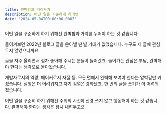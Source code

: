 ```yaml
---
title: 완벽함과 거리두기
description: 어떤 일을 꾸준하게 하려면
date: '2024-05-04T00:00:00.000Z'
---
```


어떤 일을 꾸준하게 하기 위해선 완벽함과 거리를 두어야 하는 것 같습니다.

돌이켜보면 2022년 블로그 글을 쏟아낼 땐 별 기대가 없었습니다. 누구도 제 글에 관심 두지 않았으니까요.

글을 자주 올리면서 점차 좋아해 주시는 분들이 늘어갔죠. 늘어가는 관심은 부담, 완벽해야 한다는 생각으로 돌아왔습니다.

개발자로서의 역량, 메이커로서 자질 등. 모든 면에서 완벽해 보여야 한다는 압박감만 커졌습니다. 실행은 더 어려워지고 자기 검열은 강화됐죠. 한 번의 글을 쓰기가 더 어려워졌습니다.

어떤 일을 꾸준히 하기 위해선 주위의 시선에 신경 쓰지 않고 행동해야 하는 것 같습니다. 완벽해야 한다는 생각은 잠시 내려두고요.
